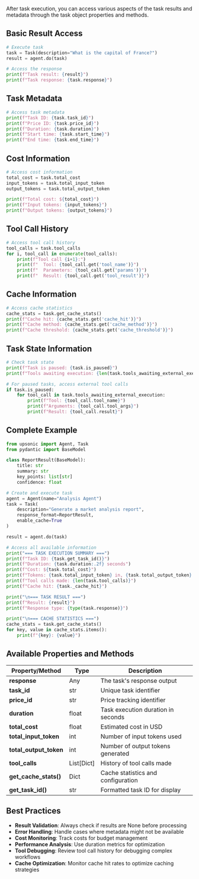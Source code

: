 
After task execution, you can access various aspects of the task results and metadata through the task object properties and methods.

## Basic Result Access

```python
# Execute task
task = Task(description="What is the capital of France?")
result = agent.do(task)

# Access the response
print(f"Task result: {result}")
print(f"Task response: {task.response}")
```

## Task Metadata

```python
# Access task metadata
print(f"Task ID: {task.task_id}")
print(f"Price ID: {task.price_id}")
print(f"Duration: {task.duration}")
print(f"Start time: {task.start_time}")
print(f"End time: {task.end_time}")
```

## Cost Information

```python
# Access cost information
total_cost = task.total_cost
input_tokens = task.total_input_token
output_tokens = task.total_output_token

print(f"Total cost: ${total_cost}")
print(f"Input tokens: {input_tokens}")
print(f"Output tokens: {output_tokens}")
```

## Tool Call History

```python
# Access tool call history
tool_calls = task.tool_calls
for i, tool_call in enumerate(tool_calls):
    print(f"Tool call {i+1}:")
    print(f"  Tool: {tool_call.get('tool_name')}")
    print(f"  Parameters: {tool_call.get('params')}")
    print(f"  Result: {tool_call.get('tool_result')}")
```

## Cache Information

```python
# Access cache statistics
cache_stats = task.get_cache_stats()
print(f"Cache hit: {cache_stats.get('cache_hit')}")
print(f"Cache method: {cache_stats.get('cache_method')}")
print(f"Cache threshold: {cache_stats.get('cache_threshold')}")
```

## Task State Information

```python
# Check task state
print(f"Task is paused: {task.is_paused}")
print(f"Tools awaiting execution: {len(task.tools_awaiting_external_execution)}")

# For paused tasks, access external tool calls
if task.is_paused:
    for tool_call in task.tools_awaiting_external_execution:
        print(f"Tool: {tool_call.tool_name}")
        print(f"Arguments: {tool_call.tool_args}")
        print(f"Result: {tool_call.result}")
```

## Complete Example

```python
from upsonic import Agent, Task
from pydantic import BaseModel

class ReportResult(BaseModel):
    title: str
    summary: str
    key_points: list[str]
    confidence: float

# Create and execute task
agent = Agent(name="Analysis Agent")
task = Task(
    description="Generate a market analysis report",
    response_format=ReportResult,
    enable_cache=True
)

result = agent.do(task)

# Access all available information
print("=== TASK EXECUTION SUMMARY ===")
print(f"Task ID: {task.get_task_id()}")
print(f"Duration: {task.duration:.2f} seconds")
print(f"Cost: ${task.total_cost}")
print(f"Tokens: {task.total_input_token} in, {task.total_output_token} out")
print(f"Tool calls made: {len(task.tool_calls)}")
print(f"Cache hit: {task._cache_hit}")

print("\n=== TASK RESULT ===")
print(f"Result: {result}")
print(f"Response type: {type(task.response)}")

print("\n=== CACHE STATISTICS ===")
cache_stats = task.get_cache_stats()
for key, value in cache_stats.items():
    print(f"{key}: {value}")
```

## Available Properties and Methods

| Property/Method        | Type       | Description                        |
| ---------------------- | ---------- | ---------------------------------- |
| **response**           | Any        | The task's response output         |
| **task_id**            | str        | Unique task identifier             |
| **price_id**           | str        | Price tracking identifier          |
| **duration**           | float      | Task execution duration in seconds |
| **total_cost**         | float      | Estimated cost in USD              |
| **total_input_token**  | int        | Number of input tokens used        |
| **total_output_token** | int        | Number of output tokens generated  |
| **tool_calls**         | List[Dict] | History of tool calls made         |
| **get_cache_stats()**  | Dict       | Cache statistics and configuration |
| **get_task_id()**      | str        | Formatted task ID for display      |

## Best Practices

- **Result Validation**: Always check if results are None before processing
- **Error Handling**: Handle cases where metadata might not be available
- **Cost Monitoring**: Track costs for budget management
- **Performance Analysis**: Use duration metrics for optimization
- **Tool Debugging**: Review tool call history for debugging complex workflows
- **Cache Optimization**: Monitor cache hit rates to optimize caching strategies